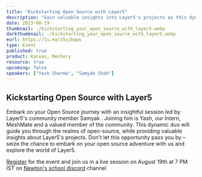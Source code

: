 ---
title: "Kickstarting Open Source with Layer5"
description: "Gain valuable insights into Layer5's projects as this dynamic duo guides you through the world of open source."
date: 2023-08-19
thumbnail: ./kickstarting_your_open_source_with_layer5.webp
darkthumbnail: ./kickstarting_your_open_source_with_layer5.webp
eurl: https://lu.ma/z5sjbqws
type: Event
published: true
product: Kanvas, Meshery
resource: true
upcoming: false
speakers: ["Yash Sharma", "Samyak Shah"]
---


<h2>Kickstarting Open Source with Layer5</h2>
<p>Embark on your Open Source journey with an insightful session led by Layer5's community member Samyak . Joining him is  Yash, our Intern, MeshMate and a valued member of the community. This dynamic duo will guide you through the realms of open-source, while providing valuable insights about Layer5's projects. Don't let this opportunity pass you by – seize the chance to embark on your open source adventure with us and explore the world of Layer5.</p>
<p><a href=" https://lu.ma/z5sjbqws">Register</a> for the event and join us in a live session on August 19th at 7 PM IST on  <a href="https://discord.gg/newton-school-862937560359108609"> Newton's school  discord</a> channel</p>
